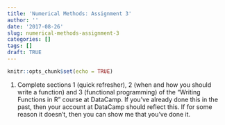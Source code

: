 ```yaml
---
title: 'Numerical Methods: Assignment 3'
author: ''
date: '2017-08-26'
slug: numerical-methods-assignment-3
categories: []
tags: []
draft: TRUE
---
```


```r
knitr::opts_chunk$set(echo = TRUE)
```

1.  Complete sections 1 (quick refresher), 2 (when and how you should write a function) and 3 (functional programming) of the "Writing Functions in R" course at DataCamp. If you've already done this in the past, then your account at DataCamp should reflect this. If for some reason it doesn't, then you can show me that you've done it.